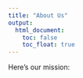 ```yaml
---
title: "About Us"
output: 
  html_document:
    toc: false
    toc_float: true
---
```

Here's our mission: